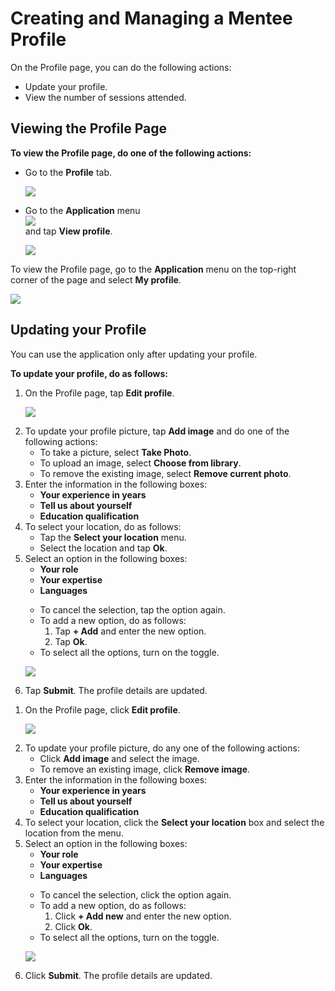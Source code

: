 
# Creating and Managing a Mentee Profile

On the Profile page, you can do the following actions:

<ul>
<li>Update your profile.</li>
<li>View the number of sessions attended.</li>
</ul>

## Viewing the Profile Page

<Tabs>
<TabItem value="mentored mobile application" label="Mobile App" default>
<p><b>To view the Profile page, do one of the following actions:</b></p>
<ul>
<li>Go to the <b>Profile</b> tab.
<p>
    <img src={ProfileIcon} />
</p>
</li>
<li>Go to the <b>Application</b> menu <div class="inlineImg"><img src={BurgerMenu}/></div> and tap <b>View profile</b>.
<p>
    <img src={ViewMenteeProfile} />
</p>
</li>
</ul>
</TabItem>
<TabItem value="mentored portal" label="Web Portal">
<p>To view the Profile page, go to the <b>Application</b> menu on the top-right corner of the page and select <b>My profile</b>.</p>
<p>
    <img src={PortalAppMenu} />
</p>
</TabItem>
</Tabs>

## Updating your Profile

<Admonition type="note"> 
<p>You can use the application only after updating your profile.</p>
</Admonition> 

<b>To update your profile, do as follows:</b>

<Tabs>
<TabItem value="mentored mobile application" label="Mobile App" default>
<ol>
<li>On the Profile page, tap <b>Edit profile</b>.
<p>
    <img src={EditMenteeProfile} />
</p>
</li>
<li>To update your profile picture, tap <b>Add image</b> and do one of the following actions:
    <ul>
    <li>To take a picture, select <b>Take Photo</b>.</li>
    <li>To upload an image, select <b>Choose from library</b>.</li>
    <li>To remove the existing image, select <b>Remove current photo</b>.</li>
    </ul>
</li>
<li>Enter the information in the following boxes:
    <ul>
    <li><b>Your experience in years</b></li>
    <li><b>Tell us about yourself</b></li>
    <li><b>Education qualification</b></li>
    </ul>
</li>
<li>To select your location, do as follows:
    <ul>
    <li>Tap the <b>Select your location</b> menu.</li>
    <li>Select the location and tap <b>Ok</b>.</li>
    </ul>
</li>
<li>Select an option in the following boxes:
<ul>
<li><b>Your role</b></li>
<li><b>Your expertise</b></li>
<li><b>Languages</b></li>
</ul>
<p>
    <Admonition type="tip">
    <ul>
    <li>To cancel the selection, tap the option again.</li>
    <li>To add a new option, do as follows:
        <ol>
        <li>Tap <b>+ Add</b> and enter the new option.</li>
        <li>Tap <b>Ok</b>.</li>
        </ol>
    </li>
    <li>To select all the options, turn on the toggle.</li>
    </ul>
    </Admonition>
</p>
<p>
    <img src={CreateProfileOptions} />
</p>
</li> 
<li>Tap <b>Submit</b>. The profile details are updated.</li>
</ol>
</TabItem>
<TabItem value="mentored portal" label="Web Portal">
<ol>
<li>On the Profile page, click <b>Edit profile</b>.
<p>
    <img src={PortalEditMenteeProfile} />
</p>
</li>
<li>To update your profile picture, do any one of the following actions: 
<ul>
<li>Click <b>Add image</b> and select the image.</li>
<li>To remove an existing image, click <b>Remove image</b>.</li>
</ul>
</li>
<li>Enter the information in the following boxes:
    <ul>
    <li><b>Your experience in years</b></li>
    <li><b>Tell us about yourself</b></li>
    <li><b>Education qualification</b></li>
    </ul>
</li>
<li>To select your location, click the <b>Select your location</b> box and select the location from the menu.</li>
<li>Select an option in the following boxes:
    <ul>
    <li><b>Your role</b></li>
    <li><b>Your expertise</b></li>
    <li><b>Languages</b></li>
    </ul>
<p>
    <Admonition type="tip">
    <ul>
    <li>To cancel the selection, click the option again.</li>
    <li>To add a new option, do as follows:
        <ol>
        <li>Click <b>+ Add new</b> and enter the new option.</li>
        <li>Click <b>Ok</b>.</li>
        </ol>
    </li>
    <li>To select all the options, turn on the toggle.</li>
    </ul>
    </Admonition>
</p>
<p>
    <img src={PortalCreateProfileOptions} />
</p>
</li>
<li>Click <b>Submit</b>. The profile details are updated.</li>
</ol>
</TabItem>
</Tabs>